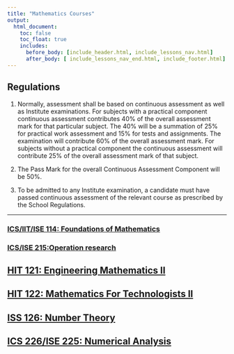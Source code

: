 ```yaml
---
title: "Mathematics Courses"
output:
  html_document:
    toc: false
    toc_float: true
    includes:
      before_body: [include_header.html, include_lessons_nav.html]
      after_body: [ include_lessons_nav_end.html, include_footer.html]
---
```


## Regulations

(@) Normally, assessment shall be based on continuous assessment as well as Institute examinations. For subjects with a practical component continuous assessment contributes 40% of the overall assessment mark for that particular subject. The 40% will be a summation of 25% for practical work assessment and 15% for tests and assignments. The examination will contribute 60% of the overall assessment mark. For subjects without a practical component the continuous assessment will contribute 25% of the overall assessment mark of that subject.

(@) The Pass Mark for the overall Continuous Assessment Component will be 50%.

(@) To be admitted to any Institute examination, a candidate must have passed continuous assessment of the relevant course as prescribed by the School Regulations.

***
### [ICS/IIT/ISE 114: Foundations of Mathematics](https://spark.adobe.com/page/AbvajQfhXv91p/)

### [ICS/ISE 215:Operation research](https://spark.adobe.com/page/J9EVeozp5LDhh/)
## [HIT 121: Engineering Mathematics II](hit121.html){.continue-link}
## [HIT 122: Mathematics For Technologists II](hit122.html){.continue-link}
## [ISS 126: Number Theory](iss126.html){.continue-link}
## [ICS 226/ISE 225: Numerical Analysis](ics225.html){.continue-link}
